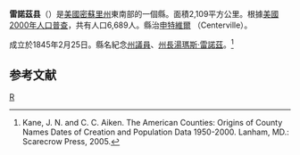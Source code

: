 {{noteTA
|T=zh-hans:雷诺兹县 (密苏里州);zh-hk:雷諾茲縣 (密蘇里州);zh-tw:雷諾茲郡 (密蘇里州);
|1=zh-hans:县;zh-hk:縣;zh-tw:郡;
}}
<!--[[File:Map_of_Missouri_highlighting_Reynolds_County.svg|250px]]-->
{{Infobox U.S. County
| county = 雷諾茲縣            <!-- the word "County" should appear here. Type "Washington County", not "Washington" -->
| state = 密蘇里州
| en county = Reynolds County            <!-- the word "County" should appear here. Type "Washington County", not "Washington" -->
| en state = Missouri
| seal =               <!-- image of county seal -->
| founded year = 1845      <!-- if you include a reference, the year's wikilink won't work so add the [[|]] to the year -->
| founded date =       <!-- optional, syntax is: February 1 -->
| seat wl = Centerville           <!-- county seat; the WikiLink is created for you: "City" results in "[[City,_State|City]]" -->
| largest city wl = Ellington   <!-- largest city; the WikiLink is created for you: "City" results in "[[City,_State|City]]" -->
| area mi = 814
| area km = 2,109
| area land mi = 811
| area land km = 2,101
| area water mi = 3
| area water km = 8
| area percentage = 0.39%
| census yr = 2000
| pop = 6,689
| density mi = 8
| density km = 3
| time zone = Central
| UTC offset = -6     <!-- example: time zone = Central; UTC offset = -6; DST offset = -5  -->
| DST offset = -5
| footnotes = 
| web =
| named for = Former Missouri Governor [[Thomas_Reynolds_(governor)|Thomas Reynolds]]
}}
'''雷諾茲县'''（{{lang-en|Reynolds County}}）是[[美國|美國]][[密蘇里州|密蘇里州]]東南部的一個縣。面積2,109平方公里。根據[[美國2000年人口普查|美國2000年人口普查]]，共有人口6,689人。縣治[[申特維爾_(密蘇里州)|申特維爾]] （Centerville）。

成立於1845年2月25日。縣名紀念[[密蘇里州州議會|州議員]]、[[密蘇里州州長|州長]][[湯瑪斯·雷諾茲|湯瑪斯·雷諾茲]]。<ref>Kane, J. N. and C. C. Aiken. The American Counties: Origins of County Names Dates of Creation and Population Data 1950-2000. Lanham, MD.: Scarecrow Press, 2005.</ref>

==参考文献==
<div class="references-small">
<references />
</div>
[[Category:密蘇里州行政區劃|R]]